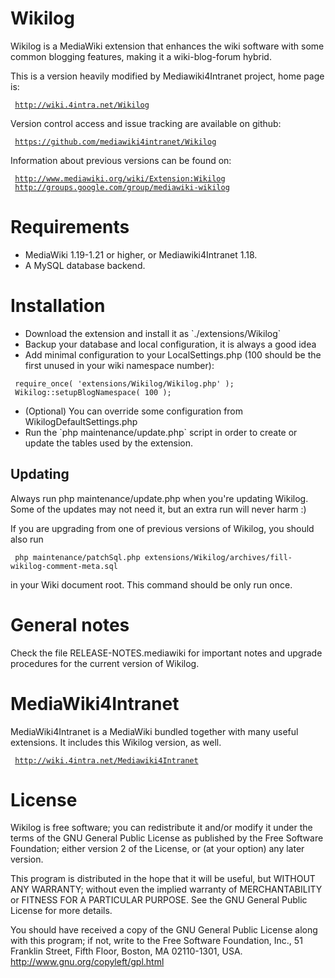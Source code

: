 = Wikilog =

Wikilog is a MediaWiki extension that enhances the wiki software with some
common blogging features, making it a wiki-blog-forum hybrid.

This is a version heavily modified by Mediawiki4Intranet project, home page is:

  http://wiki.4intra.net/Wikilog

Version control access and issue tracking are available on github:

  https://github.com/mediawiki4intranet/Wikilog

Information about previous versions can be found on:

  http://www.mediawiki.org/wiki/Extension:Wikilog
  http://groups.google.com/group/mediawiki-wikilog

= Requirements =

* MediaWiki 1.19-1.21 or higher, or Mediawiki4Intranet 1.18.
* A MySQL database backend.

= Installation =

* Download the extension and install it as `./extensions/Wikilog`
* Backup your database and local configuration, it is always a good idea
* Add minimal configuration to your LocalSettings.php (100 should be the first unused in your wiki namespace number):
  require_once( 'extensions/Wikilog/Wikilog.php' );
  Wikilog::setupBlogNamespace( 100 );
* (Optional) You can override some configuration from WikilogDefaultSettings.php
* Run the `php maintenance/update.php` script in order to create or update the tables used by the extension.

== Updating ==

Always run php maintenance/update.php when you're updating Wikilog. Some of the updates
may not need it, but an extra run will never harm :)

If you are upgrading from one of previous versions of Wikilog, you should also run

  php maintenance/patchSql.php extensions/Wikilog/archives/fill-wikilog-comment-meta.sql

in your Wiki document root. This command should be only run once.

= General notes =

Check the file RELEASE-NOTES.mediawiki for important notes and upgrade procedures for the current version of Wikilog.

= MediaWiki4Intranet =

MediaWiki4Intranet is a MediaWiki bundled together with many useful extensions.
It includes this Wikilog version, as well.

  http://wiki.4intra.net/Mediawiki4Intranet

= License =

Wikilog is free software; you can redistribute it and/or modify
it under the terms of the GNU General Public License as published by
the Free Software Foundation; either version 2 of the License, or
(at your option) any later version.

This program is distributed in the hope that it will be useful,
but WITHOUT ANY WARRANTY; without even the implied warranty of
MERCHANTABILITY or FITNESS FOR A PARTICULAR PURPOSE. See the
GNU General Public License for more details.

You should have received a copy of the GNU General Public License along
with this program; if not, write to the Free Software Foundation, Inc.,
51 Franklin Street, Fifth Floor, Boston, MA 02110-1301, USA.
http://www.gnu.org/copyleft/gpl.html
